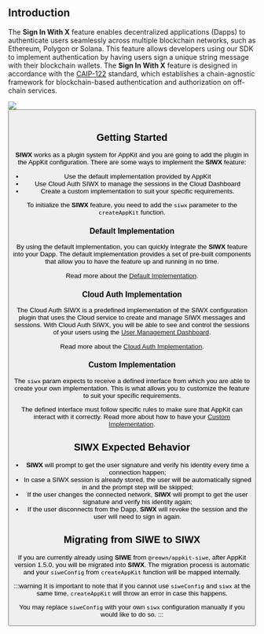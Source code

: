 
## Introduction

The **Sign In With X** feature enables decentralized applications (Dapps) to authenticate users seamlessly across multiple blockchain networks, such as Ethereum, Polygon or Solana. This feature allows developers using our SDK to implement authentication by having users sign a unique string message with their blockchain wallets. The **Sign In With X** feature is designed in accordance with the [CAIP-122](https://github.com/ChainAgnostic/CAIPs/blob/main/CAIPs/caip-122.md) standard, which establishes a chain-agnostic framework for blockchain-based authentication and authorization on off-chain services.

<img src="/assets/siwe-connect.gif" />
<br />

<Button name="Try Demo" url="https://appkit-lab.reown.com/library/siwx-default/" />
<br/>

## Getting Started

**SIWX** works as a plugin system for AppKit and you are going to add the plugin in the AppKit configuration. There are some ways to implement the **SIWX** feature:

- Use the default implementation provided by AppKit
- Use Cloud Auth SIWX to manage the sessions in the Cloud Dashboard
- Create a custom implementation to suit your specific requirements.

To initialize the **SIWX** feature, you need to add the `siwx` parameter to the `createAppKit` function.

### Default Implementation

By using the default implementation, you can quickly integrate the **SIWX** feature into your Dapp. The default implementation provides a set of pre-built components that allow you to have the feature up and running in no time.

Read more about the [Default Implementation](./siwx-default).

### Cloud Auth Implementation

The Cloud Auth SIWX is a predefined implementation of the SIWX configuration plugin that uses the Cloud service to create and manage SIWX messages and sessions. With Cloud Auth SIWX, you will be able to see and control the sessions of your users using the [User Management Dashboard](/cloud/user-management.mdx).

Read more about the [Cloud Auth Implementation](./siwx-cloud-auth).

### Custom Implementation

The `siwx` param expects to receive a defined interface from which you are able to create your own implementation. This is what allows you to customize the feature to suit your specific requirements.

The defined interface must follow specific rules to make sure that AppKit can interact with it correctly. Read more about how to have your [Custom Implementation](./siwx-custom).

## SIWX Expected Behavior

- **SIWX** will prompt to get the user signature and verify his identity every time a connection happen;
- In case a SIWX session is already stored, the user will be automatically signed in and the prompt step will be skipped;
- If the user changes the connected network, **SIWX** will prompt to get the user signature and verify his identity again;
- If the user disconnects from the Dapp, **SIWX** will revoke the session and the user will need to sign in again.

## Migrating from SIWE to SIWX

If you are currently already using **SIWE** from `@reown/appkit-siwe`, after AppKit version 1.5.0, you will be migrated into **SIWX**. The migration process is automatic and your `siweConfig` from `createAppKit` function will be mapped internally.

:::warning
It is important to note that if you cannot use `siweConfig` and `siwx` at the same time, `createAppKit` will throw an error in case this happens.

You may replace `siweConfig` with your own `siwx` configuration manually if you would like to do so.
:::
